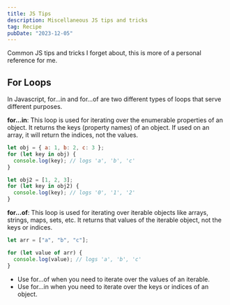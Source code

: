 ```yaml
---
title: JS Tips
description: Miscellaneous JS tips and tricks
tag: Recipe
pubDate: "2023-12-05"
---
```


Common JS tips and tricks I forget about, this is more of a personal reference for me.

## For Loops

In Javascript, for...in and for...of are two different types of loops that serve different purposes.

**for...in**: This loop is used for iterating over the enumerable properties of an object. It returns the keys (property names) of an object. If used on an array, it will return the indices, not the values.

```js
let obj = { a: 1, b: 2, c: 3 };
for (let key in obj) {
  console.log(key); // logs 'a', 'b', 'c'
}

let obj2 = [1, 2, 3];
for (let key in obj2) {
  console.log(key); // logs '0', '1', '2'
}
```

**for...of**: This loop is used for iterating over iterable objects like arrays, strings, maps, sets, etc. It returns that values of the iterable object, not the keys or indices.

```js
let arr = ["a", "b", "c"];

for (let value of arr) {
  console.log(value); // logs 'a', 'b', 'c'
}
```

- Use for...of when you need to iterate over the values of an iterable.
- Use for...in when you need to iterate over the keys or indices of an object.
